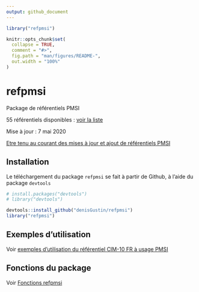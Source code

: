 ```yaml
---
output: github_document
---
```


```r
library("refpmsi")

```

<!-- README.md is generated from README.Rmd. Please edit that file -->

```r
knitr::opts_chunk$set(
  collapse = TRUE,
  comment = "#>",
  fig.path = "man/figures/README-",
  out.width = "100%"
)
```
# refpmsi

Package de référentiels PMSI  

55 référentiels disponibles : [voir la liste](http://www.google.fr)  

Mise à jour : 7 mai 2020  

[Etre tenu au courant des mises à jour et ajout de référentiels PMSI](http://www.lespmsi.com)

## Installation

Le téléchargement du package `refpmsi` se fait à partir de Github, à l'aide du package `devtools`

```r
# install.packages("devtools")
# library("devtools")

devtools::install_github("denisGustin/refpmsi")
library("refpmsi")
```

## Exemples d'utilisation  

Voir [exemples d'utilisation du référentiel CIM-10 FR à usage PMSI](http://www.google.fr)

## Fonctions du package  

Voir [Fonctions refpmsi](http://www.google.fr)
